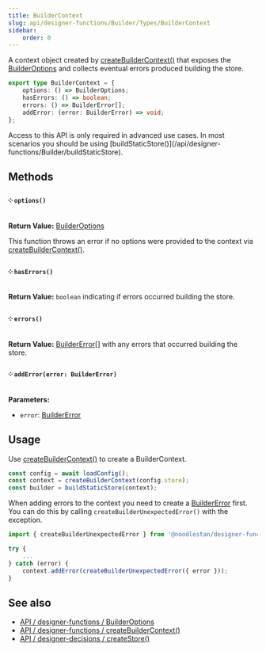 ```yaml
---
title: BuilderContext
slug: api/designer-functions/Builder/Types/BuilderContext
sidebar:
    order: 0
---
```



A context object created by [createBuilderContext()](/api/designer-functions/Builder/createBuilderContext) that exposes the [BuilderOptions](/api/designer-functions/Builder/Types/BuilderOptions) and collects eventual errors produced building the store.

```ts
export type BuilderContext = {
    options: () => BuilderOptions;
    hasErrors: () => boolean;
    errors: () => BuilderError[];
    addError: (error: BuilderError) => void;
};
```

<Aside type="tip" title="Advanced API">
    Access to this API is only required in advanced use cases. In most scenarios you should be using
    [buildStaticStore()](/api/designer-functions/Builder/buildStaticStore).
</Aside>

## Methods

#### ༶ `options()`

**Return Value:** [BuilderOptions](/api/designer-functions/Builder/Types/BuilderOptions)

This function throws an error if no options were provided to the context via [createBuilderContext()](/api/designer-functions/Builder/createBuilderContext).

#### ༶ `hasErrors()`

**Return Value:** `boolean` indicating if errors occurred building the store.

#### ༶ `errors()`

**Return Value:** [BuilderError](/api/designer-functions/Builder/Types/BuilderError)[] with any errors that occurred building the store.

#### ༶ `addError(error: BuilderError)`

**Parameters:**

-   `error`: [BuilderError](/api/designer-functions/Builder/Types/BuilderError)

## Usage

Use [createBuilderContext()](/api/designer-functions/Builder/createBuilderContext) to create a BuilderContext.

```ts
const config = await loadConfig();
const context = createBuilderContext(config.store);
const builder = buildStaticStore(context);
```

When adding errors to the context you need to create a [BuilderError](/api/designer-functions/Builder/Types/BuilderError) first. You can do this by calling `createBuilderUnexpectedError()` with the exception.

```ts
import { createBuilderUnexpectedError } from '@noodlestan/designer-functions';

try {
    ...
} catch (error) {
    context.addError(createBuilderUnexpectedError({ error }));
}
```

## See also

-   [API / designer-functions / BuilderOptions](/api/designer-functions/Builder/Types/BuilderOptions)
-   [API / designer-functions / createBuilderContext()](/api/designer-functions/Builder/createBuilderContext)
-   [API / designer-decisions / createStore()](/api/designer-decisions/Store/createStore)
